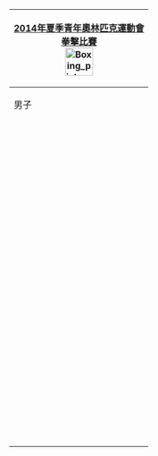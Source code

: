 {| class="infobox" style="padding:0.3em; margin-left:15px; border:1px solid #B8C7D9; background:#f5faff; text-align:left; font-size:90%; line-height:1.5em"
|- style="background:#cedff2; text-align:center;"
!colspan=6|[[2014年夏季青年奧林匹克運動會]]<br/>[[2014年夏季青年奧林匹克運動會拳擊比賽|拳擊比賽]]<br/>[[Image:Boxing pictogram.svg|50px]]
|- style="background:#deeaf6; text-align:center;"
|colspan=3| 男子
|colspan=3| 女子
|- align="center"
|&nbsp;
|[[2014年夏季青年奧林匹克運動會男子49公斤級拳擊比賽|49公斤級]]
|&nbsp;
|&nbsp;
|[[2014年夏季青年奧林匹克運動會女子51公斤級拳擊比賽|51公斤級]]
|&nbsp;
|- align="center"
|&nbsp;
|[[2014年夏季青年奧林匹克運動會男子52公斤級拳擊比賽|52公斤級]]
|&nbsp;
|&nbsp;
|[[2014年夏季青年奧林匹克運動會女子60公斤級拳擊比賽|60公斤級]]
|&nbsp;
|- align="center"
|&nbsp;
|[[2014年夏季青年奧林匹克運動會男子56公斤級拳擊比賽|56公斤級]]
|&nbsp;
|&nbsp;
|[[2014年夏季青年奧林匹克運動會女子75公斤級拳擊比賽|75公斤級]]
|&nbsp;
|- align="center"
|&nbsp;
|[[2014年夏季青年奧林匹克運動會男子60公斤級拳擊比賽|60公斤級]]
|&nbsp;
|&nbsp;
|
|&nbsp;
|- align="center"
|&nbsp;
|[[2014年夏季青年奧林匹克運動會男子64公斤級拳擊比賽|64公斤級]]
|&nbsp;
|&nbsp;
|
|&nbsp;
|- align="center"
|&nbsp;
|[[2014年夏季青年奧林匹克運動會男子69公斤級拳擊比賽|69公斤級]]
|&nbsp;
|&nbsp;
|
|&nbsp;
|- align="center"
|&nbsp;
|[[2014年夏季青年奧林匹克運動會男子75公斤級拳擊比賽|75公斤級]]
|&nbsp;
|&nbsp;
|
|&nbsp;
|- align="center"
|&nbsp;
|[[2014年夏季青年奧林匹克運動會男子81公斤級拳擊比賽|81公斤級]]
|&nbsp;
|&nbsp;
|
|&nbsp;
|- align="center"
|&nbsp;
|[[2014年夏季青年奧林匹克運動會男子91公斤級拳擊比賽|91公斤級]]
|&nbsp;
|&nbsp;
|
|&nbsp;
|- align="center"
|&nbsp;
|[[2014年夏季青年奧林匹克運動會男子91公斤以上級拳擊比賽|91公斤以上級]]
|&nbsp;
|&nbsp;
|
|&nbsp;
|}<noinclude>
[[Category:2014年夏季青年奧林匹克運動會比賽項目導航模板|{{PAGENAME}}]]
</noinclude>